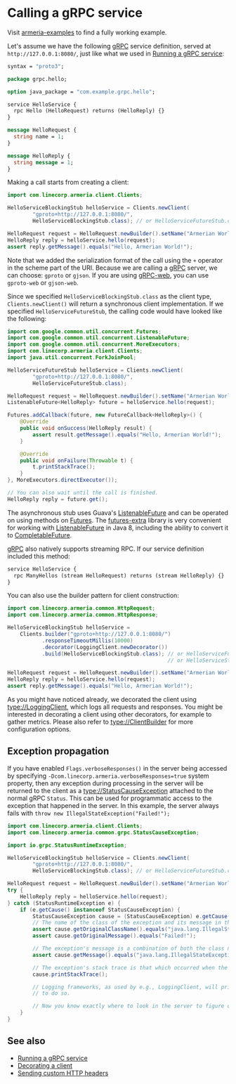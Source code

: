 # Calling a gRPC service

<Tip>

Visit [armeria-examples](https://github.com/line/armeria-examples) to find a fully working example.

</Tip>
  

Let's assume we have the following [gRPC] service definition, served at `http://127.0.0.1:8080/`, just like
what we used in [Running a gRPC service](/docs/server-grpc):

```protobuf
syntax = "proto3";

package grpc.hello;

option java_package = "com.example.grpc.hello";

service HelloService {
  rpc Hello (HelloRequest) returns (HelloReply) {}
}

message HelloRequest {
  string name = 1;
}

message HelloReply {
  string message = 1;
}
```

Making a call starts from creating a client:

```java
import com.linecorp.armeria.client.Clients;

HelloServiceBlockingStub helloService = Clients.newClient(
        "gproto+http://127.0.0.1:8080/",
        HelloServiceBlockingStub.class); // or HelloServiceFutureStub.class or HelloServiceStub.class

HelloRequest request = HelloRequest.newBuilder().setName("Armerian World").build();
HelloReply reply = helloService.hello(request);
assert reply.getMessage().equals("Hello, Armerian World!");
```

Note that we added the serialization format of the call using the `+` operator in the scheme part of the URI.
Because we are calling a [gRPC] server, we can choose: `gproto` or `gjson`. If you are using [gRPC-web], 
you can use `gproto-web` or `gjson-web`.

Since we specified `HelloServiceBlockingStub.class` as the client type, `Clients.newClient()` will return a
synchronous client implementation.  If we specified `HelloServiceFutureStub`, the calling code would have
looked like the following:

```java
import com.google.common.util.concurrent.Futures;
import com.google.common.util.concurrent.ListenableFuture;
import com.google.common.util.concurrent.MoreExecutors;
import com.linecorp.armeria.client.Clients;
import java.util.concurrent.ForkJoinPool;

HelloServiceFutureStub helloService = Clients.newClient(
        "gproto+http://127.0.0.1:8080/",
        HelloServiceFutureStub.class);

HelloRequest request = HelloRequest.newBuilder().setName("Armerian World").build();
ListenableFuture<HelloReply> future = helloService.hello(request);

Futures.addCallback(future, new FutureCallback<HelloReply>() {
    @Override
    public void onSuccess(HelloReply result) {
        assert result.getMessage().equals("Hello, Armerian World!");
    }

    @Override
    public void onFailure(Throwable t) {
        t.printStackTrace();
    }
}, MoreExecutors.directExecutor());

// You can also wait until the call is finished.
HelloReply reply = future.get();
```

The asynchronous stub uses Guava's [ListenableFuture] and can be operated on using methods on [Futures]. The
[futures-extra] library is very convenient for working with [ListenableFuture] in Java 8, including the ability
to convert it to [CompletableFuture].

[gRPC] also natively supports streaming RPC. If our service definition included this method:

```protobuf
service HelloService {
  rpc ManyHellos (stream HelloRequest) returns (stream HelloReply) {}
}
```

You can also use the builder pattern for client construction:

```java
import com.linecorp.armeria.common.HttpRequest;
import com.linecorp.armeria.common.HttpResponse;

HelloServiceBlockingStub helloService =
    Clients.builder("gproto+http://127.0.0.1:8080/")
           .responseTimeoutMillis(10000)
           .decorator(LoggingClient.newDecorator())
           .build(HelloServiceBlockingStub.class); // or HelloServiceFutureStub.class
                                                   // or HelloServiceStub.class

HelloRequest request = HelloRequest.newBuilder().setName("Armerian World").build();
HelloReply reply = helloService.hello(request);
assert reply.getMessage().equals("Hello, Armerian World!");
```

As you might have noticed already, we decorated the client using <type://LoggingClient>, which logs all
requests and responses. You might be interested in decorating a client using other decorators, for example
to gather metrics. Please also refer to <type://ClientBuilder> for more configuration options.

## Exception propagation

If you have enabled `Flags.verboseResponses()` in the server being accessed by specifying
`-Dcom.linecorp.armeria.verboseResponses=true` system property, then any exception during processing
in the server will be returned to the client as a <type://StatusCauseException> attached to the normal gRPC
`Status`. This can be used for programmatic access to the exception that happened in the server. In this
example, the server always fails with `throw new IllegalStateException("Failed!");`

```java
import com.linecorp.armeria.client.Clients;
import com.linecorp.armeria.common.grpc.StatusCauseException;

import io.grpc.StatusRuntimeException;

HelloServiceBlockingStub helloService = Clients.newClient(
        "gproto+http://127.0.0.1:8080/",
        HelloServiceBlockingStub.class); // or HelloServiceFutureStub.class or HelloServiceStub.class

HelloRequest request = HelloRequest.newBuilder().setName("Armerian World").build();
try {
    HelloReply reply = helloService.hello(request);
} catch (StatusRuntimeException e) {
    if (e.getCause() instanceof StatusCauseException) {
        StatusCauseException cause = (StatusCauseException) e.getCause();
        // The name of the class of the exception and its message in the server can be accessed.
        assert cause.getOriginalClassName().equals("java.lang.IllegalStateException");
        assert cause.getOriginalMessage().equals("Failed!");

        // The exception's message is a combination of both the class name and original message.
        assert cause.getMessage().equals("java.lang.IllegalStateException: Failed!");

        // The exception's stack trace is that which occurred when the server threw the exception.
        cause.printStackTrace();

        // Logging frameworks, as used by e.g., LoggingClient, will print the stack trace if configured
        // to do so.

        // Now you know exactly where to look in the server to figure out what may have gone wrong.
    }
}
```

## See also

- [Running a gRPC service](/docs/server-grpc)
- [Decorating a client](/docs/client-decorator)
- [Sending custom HTTP headers](/docs/client-custom-http-headers)

[CompletableFuture]: https://docs.oracle.com/javase/10/docs/api/java/util/concurrent/CompletableFuture.html
[Futures]: https://google.github.io/guava/releases/21.0/api/docs/com/google/common/util/concurrent/Futures.html
[ListenableFuture]: https://google.github.io/guava/releases/21.0/api/docs/com/google/common/util/concurrent/ListenableFuture.html
[gRPC]: https://grpc.io/
[futures-extra]: https://github.com/spotify/futures-extra
[gRPC-Web]: https://github.com/grpc/grpc/blob/master/doc/PROTOCOL-WEB.md


